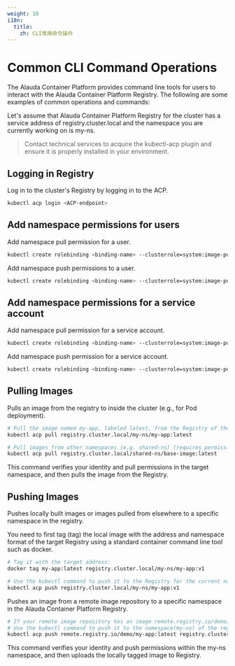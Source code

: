 ```yaml
---
weight: 10
i18n:
  title:
    zh: CLI常用命令操作
---
```



# Common CLI Command Operations

The Alauda Container Platform provides command line tools for users to interact with the Alauda Container Platform Registry. The following are some examples of common operations and commands:

Let's assume that Alauda Container Platform Registry for the cluster has a service address of registry.cluster.local and the namespace you are currently working on is my-ns.

> Contact technical services to acquire the kubectl-acp plugin and ensure it is properly installed in your environment.

## Logging in Registry

Log in to the cluster's Registry by logging in to the ACP.

```bash
kubectl acp login <ACP-endpoint>
```

## Add namespace permissions for users

Add namespace pull permission for a user.

```bash
kubectl create rolebinding <binding-name> --clusterrole=system:image-puller --user=<username> -n <namespace>
```

Add namespace push permissions to a user.

```bash
kubectl create rolebinding <binding-name> --clusterrole=system:image-pusher --user=<username> -n <namespace>
```

## Add namespace permissions for a service account

Add namespace pull permission for a service account.

```bash
kubectl create rolebinding <binding-name> --clusterrole=system:image-puller --serviceaccount=<namespace>:<serviceaccount-name> -n <namespace>
```

Add namespace push permission for a service account.

```bash
kubectl create rolebinding <binding-name> --clusterrole=system:image-pusher --serviceaccount=<namespace>:<serviceaccount-name> -n <namespace>
```

## Pulling Images
Pulls an image from the registry to inside the cluster (e.g., for Pod deployment).

```bash
# Pull the image named my-app, labeled latest, from the Registry of the current namespace (my-ns)
kubectl acp pull registry.cluster.local/my-ns/my-app:latest

# Pull images from other namespaces (e.g. shared-ns) (requires permission to pull from the shared-ns namespace)
kubectl acp pull registry.cluster.local/shared-ns/base-image:latest
```

This command verifies your identity and pull permissions in the target namespace, and then pulls the image from the Registry.

## Pushing Images
Pushes locally built images or images pulled from elsewhere to a specific namespace in the registry.

You need to first tag (tag) the local image with the address and namespace format of the target Registry using a standard container command line tool such as docker.

```bash
# Tag it with the target address:
docker tag my-app:latest registry.cluster.local/my-ns/my-app:v1

# Use the kubectl command to push it to the Registry for the current namespace (my-ns)
kubectl acp push registry.cluster.local/my-ns/my-app:v1
```

Pushes an image from a remote image repository to a specific namespace in the Alauda Container Platform Registry.

```bash
# If your remote image repository has an image remote.registry.io/demo/my-app:latest
# Use the kubectl command to push it to the namespace(my-ns) of the registry
kubectl acp push remote.registry.io/demo/my-app:latest registry.cluster.local/my-ns/my-app:latest
```

This command verifies your identity and push permissions within the my-ns namespace, and then uploads the locally tagged image to Registry.

